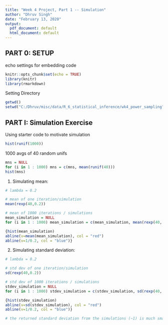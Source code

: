 ---
title: "Week 4 Project, Part 1 -- Simulation"
author: "Dhruv Singh"
date: "February 13, 2020"
output:
  pdf_document: default
  html_document: default
---

## PART 0: SETUP
echo settings for embedding code
```{r setup, include=FALSE}
knitr::opts_chunk$set(echo = TRUE)
library(knitr)
library(rmarkdown)
```

Setting Directory
```{r dir}
getwd()
setwd("C:/Dhruv/misc/data/R_6_statistical_inference/wk4_power_sampling")
```


## PART I: Simulation Exercise

Using starter code to motivate simulation
```{r random uniforms}
hist(runif(1000))
```

1000 avgs of 40 random unifs
```{r random uniform averages}
mns = NULL
for (i in 1 : 1000) mns = c(mns, mean(runif(40)))
hist(mns)
```


1. Simulating mean:
```{r mean sim}
# lambda = 0.2

# mean of one iteration/simulation
mean(rexp(40,0.2))

# mean of 1000 iterations / simulations
mean_simulation = NULL
for (i in 1 : 1000) mean_simulation = c(mean_simulation, mean(rexp(40, 0.2)))

{hist(mean_simulation)
abline(v=mean(mean_simulation), col = "red")
abline(v=1/0.2, col = "blue")}
```

2. Simulating standard deviation:
```{r standard deviation simulation}
# lambda = 0.2

# std dev of one iteration/simulation
sd(rexp(40,0.2))

# std dev of 1000 iterations / simulations
stdev_simulation = NULL
for (i in 1 : 1000) stdev_simulation = c(stdev_simulation, sd(rexp(40, 0.2)))

{hist(stdev_simulation)
abline(v=sd(stdev_simulation), col = "red")
abline(v=1/0.2, col = "blue")}

# the returned standard deviation from the simulations (~1) is much smaller than the theorized standard deviation (~5)
```